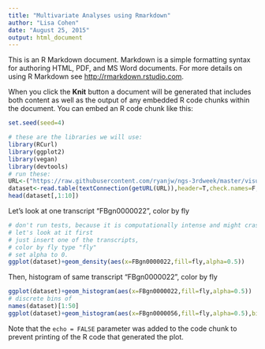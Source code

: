 ```yaml
---
title: "Multivariate Analyses using Rmarkdown"
author: "Lisa Cohen"
date: "August 25, 2015"
output: html_document
---
```


This is an R Markdown document. Markdown is a simple formatting syntax for authoring HTML, PDF, and MS Word documents. For more details on using R Markdown see <http://rmarkdown.rstudio.com>.

When you click the **Knit** button a document will be generated that includes both content as well as the output of any embedded R code chunks within the document. You can embed an R code chunk like this:

```r
set.seed(seed=4)
```

```r
# these are the libraries we will use:
library(RCurl)
library(ggplot2)
library(vegan)
library(devtools)
# run these:
URL<-("https://raw.githubusercontent.com/ryanjw/ngs-3rdweek/master/visualizations/datasets/fly_data.txt")
dataset<-read.table(textConnection(getURL(URL)),header=T,check.names=F,sep="\t")
head(dataset[,1:10])
```

Let's look at one transcript "FBgn0000022", color by fly 
```r
# don't run tests, because it is computationally intense and might crash 
# let's look at it first
# just insert one of the transcripts,
# color by fly type "fly"
# set alpha to 0.
ggplot(dataset)+geom_density(aes(x=FBgn0000022,fill=fly,alpha=0.5))
```

Then, histogram of same transcript "FBgn0000022", color by fly
```r
ggplot(dataset)+geom_histogram(aes(x=FBgn0000022,fill=fly,alpha=0.5))
# discrete bins of 
names(dataset)[1:50]
ggplot(dataset)+geom_histogram(aes(x=FBgn0000056,fill=fly,alpha=0.5),binwidth=100)
```
Note that the `echo = FALSE` parameter was added to the code chunk to prevent printing of the R code that generated the plot.
